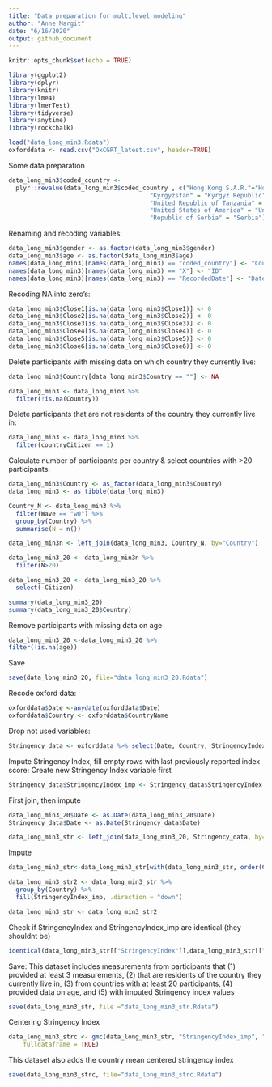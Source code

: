 ```yaml
---
title: "Data preparation for multilevel modeling"
author: "Anne Margit"
date: "6/16/2020"
output: github_document
---
```


```r
knitr::opts_chunk$set(echo = TRUE)
```

```r
library(ggplot2)
library(dplyr)
library(knitr)
library(lme4)
library(lmerTest)
library(tidyverse)
library(anytime)
library(rockchalk)
```

```r
load("data_long_min3.Rdata")
oxforddata <- read.csv("OxCGRT_latest.csv", header=TRUE)
```

Some data preparation
```r
data_long_min3$coded_country <- 
  plyr::revalue(data_long_min3$coded_country , c("Hong Kong S.A.R."="Hong Kong", 
                                       "Kyrgyzstan" = "Kyrgyz Republic",
                                       "United Republic of Tanzania" = "Tanzania", 
                                       "United States of America" = "United States",
                                       "Republic of Serbia" = "Serbia"))
```

Renaming and recoding variables:
```r
data_long_min3$gender <- as.factor(data_long_min3$gender)
data_long_min3$age <- as.factor(data_long_min3$age)
names(data_long_min3)[names(data_long_min3) == "coded_country"] <- "Country"
names(data_long_min3)[names(data_long_min3) == "X"] <- "ID"
names(data_long_min3)[names(data_long_min3) == "RecordedDate"] <- "Date"
```

Recoding NA into zero's:
```r
data_long_min3$Close1[is.na(data_long_min3$Close1)] <- 0
data_long_min3$Close2[is.na(data_long_min3$Close2)] <- 0
data_long_min3$Close3[is.na(data_long_min3$Close3)] <- 0
data_long_min3$Close4[is.na(data_long_min3$Close4)] <- 0
data_long_min3$Close5[is.na(data_long_min3$Close5)] <- 0
data_long_min3$Close6[is.na(data_long_min3$Close6)] <- 0
```

Delete participants with missing data on which country they currently live:
```r
data_long_min3$Country[data_long_min3$Country == ""] <- NA

data_long_min3 <- data_long_min3 %>%
  filter(!is.na(Country))
```

Delete participants that are not residents of the country they currently live in:
```r
data_long_min3 <- data_long_min3 %>%
  filter(countryCitizen == 1)
```

Calculate number of participants per country & select countries with >20 participants:
```r
data_long_min3$Country <- as_factor(data_long_min3$Country)
data_long_min3 <- as_tibble(data_long_min3)

Country_N <- data_long_min3 %>%
  filter(Wave == "w0") %>%
  group_by(Country) %>%
  summarise(N = n())
```

```r
data_long_min3n <- left_join(data_long_min3, Country_N, by="Country")
```

```r
data_long_min3_20 <- data_long_min3n %>%
  filter(N>20)
```

```r
data_long_min3_20 <- data_long_min3_20 %>%
  select(-Citizen)

summary(data_long_min3_20)
summary(data_long_min3_20$Country)
```

Remove participants with missing data on age
```r
data_long_min3_20 <-data_long_min3_20 %>%
filter(!is.na(age))
```

Save
```r
save(data_long_min3_20, file="data_long_min3_20.Rdata")
```

Recode oxford data:
```r
oxforddata$Date <-anydate(oxforddata$Date)
oxforddata$Country <- oxforddata$CountryName
```

Drop not used variables:
```r
Stringency_data <- oxforddata %>% select(Date, Country, StringencyIndex, ConfirmedCases, ConfirmedDeaths)
```

Impute Stringency Index, fill empty rows with last previously reported index score:
Create new Stringency Index variable first

```r
Stringency_data$StringencyIndex_imp <- Stringency_data$StringencyIndex
```

First join, then impute
```r
data_long_min3_20$Date <- as.Date(data_long_min3_20$Date)
Stringency_data$Date <- as.Date(Stringency_data$Date)

data_long_min3_str <- left_join(data_long_min3_20, Stringency_data, by=c("Country", "Date"))

```


Impute
```r
data_long_min3_str<-data_long_min3_str[with(data_long_min3_str, order(Country, Date)),]

data_long_min3_str2 <- data_long_min3_str %>%
  group_by(Country) %>%
  fill(StringencyIndex_imp, .direction = "down")

data_long_min3_str <- data_long_min3_str2
```

Check if StringencyIndex and StringencyIndex_imp are identical (they shouldnt be)
```r
identical(data_long_min3_str[["StringencyIndex"]],data_long_min3_str[["StringencyIndex_imp"]])
```

Save:
This dataset includes measurements from participants that (1) provided at least 3 measurements, (2) that are residents of the country they currently live in, (3) from countries with at least 20 participants, (4) provided data on age, and (5) with imputed Stringency index values
```r
save(data_long_min3_str, file ="data_long_min3_str.Rdata")
```

Centering Stringency Index
```r
data_long_min3_strc <- gmc(data_long_min3_str, "StringencyIndex_imp", "Country", FUN = mean, suffix = c("_mn", "_dev"),
    fulldataframe = TRUE)
```

This dataset also adds the country mean centered stringency index 
```r
save(data_long_min3_strc, file="data_long_min3_strc.Rdata")
```


